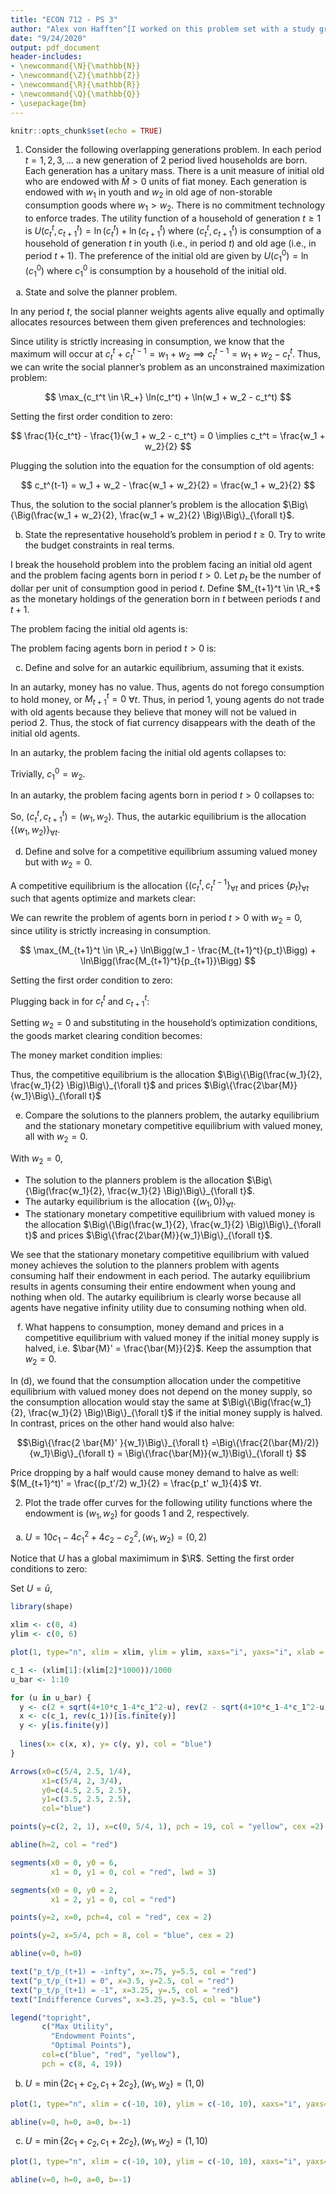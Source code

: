 ```yaml
---
title: "ECON 712 - PS 3"
author: "Alex von Hafften^[I worked on this problem set with a study group of Michael Nattinger, Andrew Smith, and Ryan Mather. I also discussed problems with Emily Case, Sarah Bass, and Danny Edgel.]"
date: "9/24/2020"
output: pdf_document
header-includes:
- \newcommand{\N}{\mathbb{N}}
- \newcommand{\Z}{\mathbb{Z}}
- \newcommand{\R}{\mathbb{R}}
- \newcommand{\Q}{\mathbb{Q}}
- \usepackage{bm}
---
```


```r
knitr::opts_chunk$set(echo = TRUE)
```

1. Consider the following overlapping generations problem. In each period $t = 1, 2, 3, ...$ a new generation of 2 period lived households are born.  Each generation has a unitary mass.  There is a unit measure of initial old who are endowed with $\bar{M} > 0$ units of fiat money. Each generation is endowed with $w_1$ in youth and $w_2$ in old age of non-storable consumption goods where $w_1 > w_2$.  There is no commitment technology to enforce trades. The utility function of a household of generation $t \ge 1$ is $U(c_t^t, c_{t+1}^t) = \ln(c_t^t) + \ln(c_{t+1}^t)$ where $(c_t^t, c_{t+1}^t)$ is consumption of a household of generation $t$ in youth (i.e., in period $t$) and old age (i.e., in period $t+1$).  The preference of the initial old are given by $U(c_1^0) = \ln(c_1^0)$ where $c_1^0$ is consumption by a household of the initial old.

(a) State and solve the planner problem.

In any period $t$, the social planner weights agents alive equally and optimally allocates resources between them given preferences and technologies:

\begin{align*}
\max_{(c_t^t, c_t^{t-1}) \in \R^2_+} & \ln(c_t^t) + \ln(c_{t}^{t-1})\\
\text{s.t. } c_t^t + c_t^{t-1} &\le w_1 + w_2
\end{align*}

Since utility is strictly increasing in consumption, we know that the maximum will occur at $c_t^t + c_t^{t-1} = w_1 + w_2 \implies c_t^{t-1} = w_1 + w_2 - c_t^t$. Thus, we can write the social planner's problem as an unconstrained maximization problem:

$$
\max_{c_t^t \in \R_+} \ln(c_t^t) + \ln(w_1 + w_2 - c_t^t)
$$

Setting the first order condition to zero:

$$
\frac{1}{c_t^t} - \frac{1}{w_1 + w_2 - c_t^t} = 0 \implies c_t^t  = \frac{w_1 + w_2}{2}
$$

Plugging the solution into the equation for the consumption of old agents:

$$
c_t^{t-1} = w_1 + w_2 - \frac{w_1 + w_2}{2} = \frac{w_1 + w_2}{2}
$$

Thus, the solution to the social planner's problem is the allocation $\Big\{\Big(\frac{w_1 + w_2}{2}, \frac{w_1 + w_2}{2} \Big)\Big\}_{\forall t}$.

\pagebreak

(b) State the representative household's problem in period $t \ge 0$. Try to write the budget constraints in real terms.

I break the household problem into the problem facing an initial old agent and the problem facing agents born in period $t > 0$.  Let $p_t$ be the number of dollar per unit of consumption good in period $t$.  Define $M_{t+1}^t \in \R_+$ as the monetary holdings of the generation born in $t$ between periods $t$ and $t+1$.

The problem facing the initial old agents is:

\begin{align*}
\max_{c_1^0 \in \R_+} & \ln(c_1^0) \\
\text{s.t. } c_1^0 & \le w_2 + \frac{\bar{M}}{p_1}
\end{align*}

The problem facing agents born in period $t > 0$ is:

\begin{align*}
\max_{(c_t^t, c_{t+1}^t, M_{t+1}^t) \in \R^3_+} & \ln(c_t^t) + \ln(c_{t+1}^{t})\\
\text{s.t. } c_t^t & \le w_1 - \frac{M_{t+1}^t}{p_t}\\ 
             c_{t+1}^t & \le w_2 + \frac{M_{t+1}^t}{p_{t+1}} 
\end{align*}

(c) Define and solve for an autarkic equilibrium, assuming that it exists.

In an autarky, money has no value. Thus, agents do not forego consumption to hold money, or $M_{t+1}^t=0$ $\forall t$. Thus, in period 1, young agents do not trade with old agents because they believe that money will not be valued in period 2. Thus, the stock of fiat currency disappears with the death of the initial old agents.  

In an autarky, the problem facing the initial old agents collapses to:

\begin{align*}
\max_{c_1^0 \in \R_+} & \ln(c_1^0) \\
\text{s.t. } c_1^0 & \le w_2
\end{align*}

Trivially, $c_1^0 = w_2$.

In an autarky, the problem facing agents born in period $t > 0$ collapses to:

\begin{align*}
\max_{(c_t^t, c_{t+1}^t) \in \R^2_+} & \ln(c_t^t) + \ln(c_{t+1}^{t})\\
\text{s.t. } c_t^t & \le w_1\\ 
             c_{t+1}^t & \le w_2
\end{align*}

So, $(c_t^t, c_{t+1}^{t})=(w_1, w_2)$.  Thus, the autarkic equilibrium is the allocation $\{(w_1, w_2)\}_{\forall t}$.

\pagebreak

(d) Define and solve for a competitive equilibrium assuming valued money but with $w_2=0$.

A competitive equilibrium is the allocation $\{(c_t^t, c_t^{t-1}\}_{\forall t}$ and prices $\{p_t\}_{\forall t}$ such that agents optimize and markets clear:

\begin{align*}
c_t^t+c_t^{t-1} &= w_1 + w_2 & \text{(Goods Market)}\\
M_{t+1}^t &= \bar{M} & \text{(Money Market)}
\end{align*}

We can rewrite the problem of agents born in period $t > 0$ with $w_2 = 0$, since utility is strictly increasing in consumption.

$$
\max_{M_{t+1}^t \in \R_+} \ln\Bigg(w_1 - \frac{M_{t+1}^t}{p_t}\Bigg) + \ln\Bigg(\frac{M_{t+1}^t}{p_{t+1}}\Bigg)
$$

Setting the first order condition to zero:

\begin{align*}
\Bigg(w_1 - \frac{M_{t+1}^t}{p_t}\Bigg)^{-1} (-p_t)^{-1} + \Bigg(\frac{M_{t+1}^t}{p_{t+1}}\Bigg)^{-1} (p_{t+1})^{-1} &= 0 
\implies M_{t+1}^t = \frac{p_t w_1}{2} \\
\end{align*}

Plugging back in for $c_t^t$ and $c_{t+1}^t$:

\begin{align*}
c_t^t &= w_1 - \frac{(p_t w_1)/2}{p_t} = \frac{w_1}{2} \\
c_{t+1}^t &= \frac{(p_t w_1)/2}{p_{t+1}} = \Bigg(\frac{p_t}{p_{t+1}}\Bigg) \frac{w_1}{2}
\end{align*}

Setting $w_2=0$ and substituting in the household's optimization conditions, the goods market clearing condition becomes:

\begin{align*}
c_t^t + c_t^{t-1} &= w_1 + 0
\implies \frac{w_1}{2} + \Bigg(\frac{p_t}{p_{t+1}}\Bigg) \frac{w_1}{2} = w_1
\implies p_t = p_{t+1}
\end{align*}

The money market condition implies:

\begin{align*}
\frac{p_t w_1}{2} &= \bar{M}
\implies
p_t = \frac{2\bar{M}}{w_1}
\end{align*}

Thus, the competitive equilibrium is the allocation $\Big\{\Big(\frac{w_1}{2}, \frac{w_1}{2} \Big)\Big\}_{\forall t}$ and prices $\Big\{\frac{2\bar{M}}{w_1}\Big\}_{\forall t}$

\pagebreak

(e) Compare the solutions to the planners problem, the autarky equilibrium and the stationary monetary competitive equilibrium with valued money, all with $w_2 = 0$.

With $w_2 = 0$,

* The solution to the planners problem is the allocation $\Big\{\Big(\frac{w_1}{2}, \frac{w_1}{2} \Big)\Big\}_{\forall t}$.
* The autarky equilibrium is the allocation $\{(w_1, 0)\}_{\forall t}$.
* The stationary monetary competitive equilibrium with valued money is the allocation $\Big\{\Big(\frac{w_1}{2}, \frac{w_1}{2} \Big)\Big\}_{\forall t}$ and prices $\Big\{\frac{2\bar{M}}{w_1}\Big\}_{\forall t}$.

We see that the stationary monetary competitive equilibrium with valued money achieves the solution to the planners problem with agents consuming half their endowment in each period.  The autarky equilibrium results in agents consuming their entire endowment when young and nothing when old.  The autarky equilibrium is clearly worse because all agents have negative infinity utility due to consuming nothing when old.

(f) What happens to consumption, money demand and prices in a competitive equilibrium with valued money if the initial money supply is halved, i.e. $\bar{M}' = \frac{\bar{M}}{2}$. Keep the assumption that $w_2 = 0$.

In (d), we found that the consumption allocation under the competitive equilibrium with valued money does not depend on the money supply, so the consumption allocation would stay the same at $\Big\{\Big(\frac{w_1}{2}, \frac{w_1}{2} \Big)\Big\}_{\forall t}$ if the initial money supply is halved.  In contrast, prices on the other hand would also halve: 

$$\Big\{\frac{2 \bar{M}' }{w_1}\Big\}_{\forall t} =\Big\{\frac{2(\bar{M}/2)}{w_1}\Big\}_{\forall t} = \Big\{\frac{\bar{M}}{w_1}\Big\}_{\forall t} $$

Price dropping by a half would cause money demand to halve as well: $(M_{t+1}^t)' = \frac{(p_t'/2) w_1}{2} = \frac{p_t' w_1}{4}$ $\forall t$.

\pagebreak

2. Plot the trade offer curves for the following utility functions where the endowment is $(w_1, w_2)$ for goods 1 and 2, respectively.

(a) $U = 10 c_1 - 4 c_1^2 + 4 c_2 - c_2^2, (w_1, w_2) = (0, 2)$

Notice that $U$ has a global maximimum in $\R$. Setting the first order conditions to zero:

\begin{align*}
\frac{dU}{dc_1} &= 10 - 8 c_1 \implies c_1^* = 5/4 \\
\frac{dU}{dc_1} &= 4 - 2 c_2 \implies c_2^* = 2 \\
\end{align*}


Set $U = \bar{u}$,

\begin{align*}
\bar{u} &= 10 c_1 - 4 c_1^2 + 4 c_2 - c_2^2 \\
\implies  0 &= (-1)c_2^2 + (4) c_2 + (10 c_1 - 4 c_1^2 - \bar{u})   \\
\implies    c_2 &= \frac{-4 \pm \sqrt{4^2-4(-1)(10 c_1 - 4 c_1^2 - \bar{u})}}{2(-1)} \\
    &= 2 \pm \sqrt{4+10c_1-4c_1^{2}-\bar{u}}
\end{align*}

```r
library(shape)

xlim <- c(0, 4)
ylim <- c(0, 6)

plot(1, type="n", xlim = xlim, ylim = ylim, xaxs="i", yaxs="i", xlab = "c_1", ylab = "c_2", main = "Indifference Curves and Budget Constraints")

c_1 <- (xlim[1]:(xlim[2]*1000))/1000
u_bar <- 1:10

for (u in u_bar) {
  y <- c(2 + sqrt(4+10*c_1-4*c_1^2-u), rev(2 - sqrt(4+10*c_1-4*c_1^2-u)))
  x <- c(c_1, rev(c_1))[is.finite(y)]
  y <- y[is.finite(y)]
  
  lines(x= c(x, x), y= c(y, y), col = "blue")
}

Arrows(x0=c(5/4, 2.5, 1/4), 
       x1=c(5/4, 2, 3/4), 
       y0=c(4.5, 2.5, 2.5), 
       y1=c(3.5, 2.5, 2.5), 
       col="blue")

points(y=c(2, 2, 1), x=c(0, 5/4, 1), pch = 19, col = "yellow", cex =2)

abline(h=2, col = "red")

segments(x0 = 0, y0 = 6,
         x1 = 0, y1 = 0, col = "red", lwd = 3)

segments(x0 = 0, y0 = 2,
         x1 = 2, y1 = 0, col = "red")

points(y=2, x=0, pch=4, col = "red", cex = 2)

points(y=2, x=5/4, pch = 8, col = "blue", cex = 2)

abline(v=0, h=0)

text("p_t/p_(t+1) = -infty", x=.75, y=5.5, col = "red")
text("p_t/p_(t+1) = 0", x=3.5, y=2.5, col = "red")
text("p_t/p_(t+1) = -1", x=3.25, y=.5, col = "red")
text("Indifference Curves", x=3.25, y=3.5, col = "blue")

legend("topright",
       c("Max Utility",
         "Endowment Points",
         "Optimal Points"),
       col=c("blue", "red", "yellow"),
       pch = c(8, 4, 19))

```

\pagebreak

(b) $U = \min\{2c_1 + c_2, c_1 + 2c_2\}, (w_1, w_2) = (1, 0)$

```r
plot(1, type="n", xlim = c(-10, 10), ylim = c(-10, 10), xaxs="i", yaxs="i", xlab = "x_1", ylab = "x_2")

abline(v=0, h=0, a=0, b=-1)

```

\pagebreak

(c) $U = \min\{2c_1 + c_2, c_1 + 2c_2\}, (w_1, w_2) = (1, 10)$

```r
plot(1, type="n", xlim = c(-10, 10), ylim = c(-10, 10), xaxs="i", yaxs="i", xlab = "x_1", ylab = "x_2")

abline(v=0, h=0, a=0, b=-1)

```